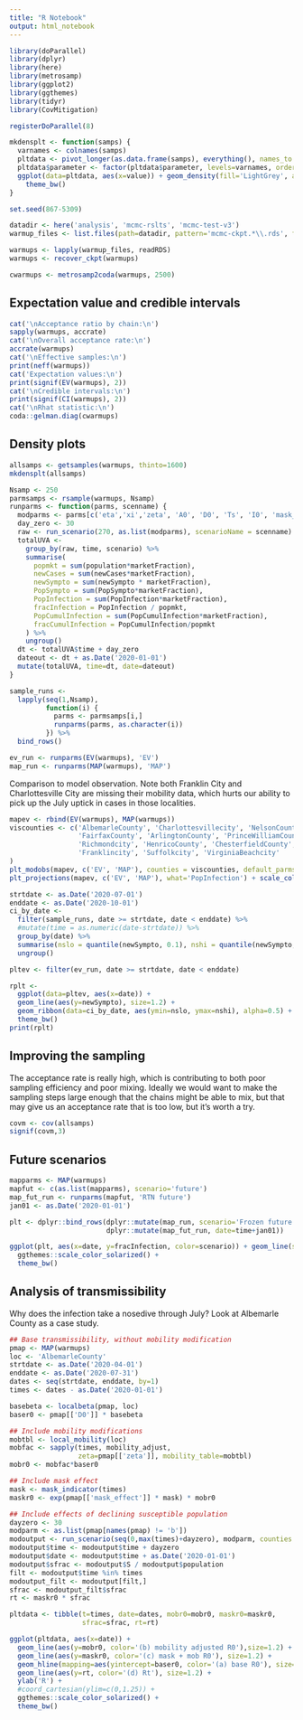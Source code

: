 ```yaml
---
title: "R Notebook"
output: html_notebook
---
```


```r
library(doParallel)
library(dplyr)
library(here)
library(metrosamp)
library(ggplot2)
library(ggthemes)
library(tidyr)
library(CovMitigation)

registerDoParallel(8)

mkdensplt <- function(samps) {
  varnames <- colnames(samps)
  pltdata <- pivot_longer(as.data.frame(samps), everything(), names_to = 'parameter')
  pltdata$parameter <- factor(pltdata$parameter, levels=varnames, ordered=TRUE)
  ggplot(data=pltdata, aes(x=value)) + geom_density(fill='LightGrey', alpha=0.5) + facet_wrap(~parameter, scales='free') +
    theme_bw()
}

set.seed(867-5309)
```

```r
datadir <- here('analysis', 'mcmc-rslts', 'mcmc-test-v3')
warmup_files <- list.files(path=datadir, pattern='mcmc-ckpt.*\\.rds', full.names=TRUE)

warmups <- lapply(warmup_files, readRDS)
warmups <- recover_ckpt(warmups)

cwarmups <- metrosamp2coda(warmups, 2500)
```

## Expectation value and credible intervals
```r
cat('\nAcceptance ratio by chain:\n')
sapply(warmups, accrate)
cat('\nOverall acceptance rate:\n')
accrate(warmups)
cat('\nEffective samples:\n')
print(neff(warmups))
cat('Expectation values:\n')
print(signif(EV(warmups), 2))
cat('\nCredible intervals:\n')
print(signif(CI(warmups), 2))
cat('\nRhat statistic:\n')
coda::gelman.diag(cwarmups)
```

## Density plots

```r
allsamps <- getsamples(warmups, thinto=1600)
mkdensplt(allsamps)
```

```r
Nsamp <- 250
parmsamps <- rsample(warmups, Nsamp)
runparms <- function(parms, scenname) {
  modparms <- parms[c('eta','xi','zeta', 'A0', 'D0', 'Ts', 'I0', 'mask_effect')]
  day_zero <- 30
  raw <- run_scenario(270, as.list(modparms), scenarioName = scenname)
  totalUVA <- 
    group_by(raw, time, scenario) %>% 
    summarise(
      popmkt = sum(population*marketFraction),
      newCases = sum(newCases*marketFraction),
      newSympto = sum(newSympto * marketFraction),
      PopSympto = sum(PopSympto*marketFraction),
      PopInfection = sum(PopInfection*marketFraction),
      fracInfection = PopInfection / popmkt,
      PopCumulInfection = sum(PopCumulInfection*marketFraction),
      fracCumulInfection = PopCumulInfection/popmkt
    ) %>%
    ungroup()
  dt <- totalUVA$time + day_zero
  dateout <- dt + as.Date('2020-01-01')
  mutate(totalUVA, time=dt, date=dateout)
}

sample_runs <- 
  lapply(seq(1,Nsamp), 
         function(i) {
           parms <- parmsamps[i,]
           runparms(parms, as.character(i))
         }) %>%
  bind_rows()

ev_run <- runparms(EV(warmups), 'EV')
map_run <- runparms(MAP(warmups), 'MAP')
```

Comparison to model observation.  Note both Franklin City and Charlottesville City
are missing their mobility data, which hurts our ability to pick up the July uptick
in cases in those localities.
```r
mapev <- rbind(EV(warmups), MAP(warmups))
viscounties <- c('AlbemarleCounty', 'Charlottesvillecity', 'NelsonCounty',  ## Thomas Jefferson district
                 'FairfaxCounty', 'ArlingtonCounty', 'PrinceWilliamCounty',  ## Northern Virginia
                 'Richmondcity', 'HenricoCounty', 'ChesterfieldCounty',      ## Richmond area
                 'Franklincity', 'Suffolkcity', 'VirginiaBeachcity'         ## Tidewater
)
plt_modobs(mapev, c('EV', 'MAP'), counties = viscounties, default_parms=list(day_zero=30)) + scale_color_solarized()
plt_projections(mapev, c('EV', 'MAP'), what='PopInfection') + scale_color_solarized()
```

```r
strtdate <- as.Date('2020-07-01')
enddate <- as.Date('2020-10-01')
ci_by_date <- 
  filter(sample_runs, date >= strtdate, date < enddate) %>%
  #mutate(time = as.numeric(date-strtdate)) %>%
  group_by(date) %>%
  summarise(nslo = quantile(newSympto, 0.1), nshi = quantile(newSympto, 0.9)) %>%
  ungroup()

pltev <- filter(ev_run, date >= strtdate, date < enddate)

rplt <- 
  ggplot(data=pltev, aes(x=date)) + 
  geom_line(aes(y=newSympto), size=1.2) +
  geom_ribbon(data=ci_by_date, aes(ymin=nslo, ymax=nshi), alpha=0.5) +
  theme_bw()
print(rplt)
```

## Improving the sampling

The acceptance rate is really high, which is contributing to both poor sampling
efficiency and poor mixing.  Ideally we would want to make the sampling steps
large enough that the chains might be able to mix, but that may give us an 
acceptance rate that is too low, but it's worth a try.

```r
covm <- cov(allsamps)
signif(covm,3)
```

## Future scenarios

```r
mapparms <- MAP(warmups)
mapfut <- c(as.list(mapparms), scenario='future')
map_fut_run <- runparms(mapfut, 'RTN future')
jan01 <- as.Date('2020-01-01')

plt <- dplyr::bind_rows(dplyr::mutate(map_run, scenario='Frozen future', date=time+jan01), 
                        dplyr::mutate(map_fut_run, date=time+jan01))

ggplot(plt, aes(x=date, y=fracInfection, color=scenario)) + geom_line(size=1.2) +
  ggthemes::scale_color_solarized() +
  theme_bw()
```

## Analysis of transmissibility

Why does the infection take a nosedive through July?  Look at Albemarle County
as a case study.

```r
## Base transmissibility, without mobility modification
pmap <- MAP(warmups)
loc <- 'AlbemarleCounty'
strtdate <- as.Date('2020-04-01')
enddate <- as.Date('2020-07-31')
dates <- seq(strtdate, enddate, by=1)
times <- dates - as.Date('2020-01-01')

basebeta <- localbeta(pmap, loc)
baser0 <- pmap[['D0']] * basebeta

## Include mobility modifications
mobtbl <- local_mobility(loc)
mobfac <- sapply(times, mobility_adjust,
                 zeta=pmap[['zeta']], mobility_table=mobtbl)
mobr0 <- mobfac*baser0

## Include mask effect
mask <- mask_indicator(times)
maskr0 <- exp(pmap[['mask_effect']] * mask) * mobr0

## Include effects of declining susceptible population
dayzero <- 30
modparm <- as.list(pmap[names(pmap) != 'b'])
modoutput <- run_scenario(seq(0,max(times)+dayzero), modparm, counties = 'AlbemarleCounty')
modoutput$time <- modoutput$time + dayzero
modoutput$date <- modoutput$time + as.Date('2020-01-01')
modoutput$sfrac <- modoutput$S / modoutput$population
filt <- modoutput$time %in% times
modoutput_filt <- modoutput[filt,]
sfrac <- modoutput_filt$sfrac
rt <- maskr0 * sfrac

pltdata <- tibble(t=times, date=dates, mobr0=mobr0, maskr0=maskr0, 
                  sfrac=sfrac, rt=rt)

ggplot(pltdata, aes(x=date)) + 
  geom_line(aes(y=mobr0, color='(b) mobility adjusted R0'),size=1.2) + 
  geom_line(aes(y=maskr0, color='(c) mask + mob R0'), size=1.2) +
  geom_hline(mapping=aes(yintercept=baser0, color='(a) base R0'), size=1.0) +
  geom_line(aes(y=rt, color='(d) Rt'), size=1.2) +
  ylab('R') +
  #coord_cartesian(ylim=c(0,1.25)) +
  ggthemes::scale_color_solarized() +
  theme_bw()
```

